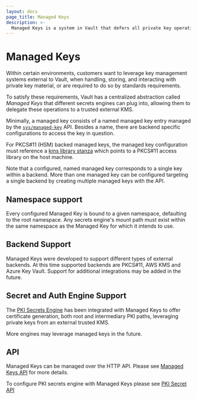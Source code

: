 ```yaml
---
layout: docs
page_title: Managed Keys
description: >-
  Managed Keys is a system in Vault that defers all private key operations to a third party system.
---
```


# Managed Keys


Within certain environments, customers want to leverage key management systems
external to Vault, when handling, storing, and interacting with
private key material, or are required to do so by standards requirements.

To satisfy these requirements, Vault has a centralized abstraction called
*Managed Keys* that different secrets engines can plug into, allowing them to 
delegate these operations to a trusted external KMS.

Minimally, a managed key consists of a named managed key entry managed by the
[`sys/managed-key`](../../api-docs/system/managed-keys) API.  Besides a name,
there are backend specific configurations to access the key in question.

For PKCS#11 (HSM) backed managed keys, the managed key configuration must
reference a [kms library stanza](../configuration/kms-library) which points
to a PKCS#11 access library on the host machine.

Note that a configured, named managed key corresponds to a single key within
a backend.  More than one managed key can be configured targeting a single
backend by creating multiple managed keys with the API.

## Namespace support

Every configured Managed Key is bound to a given namespace, defaulting to the
root namespace. Any secrets engine's mount path must exist within the same namespace
as the Managed Key for which it intends to use.

## Backend Support

Managed Keys were developed to support different types of external backends. At
this time supported backends are PKCS#11, AWS KMS and Azure Key Vault.
Support for additional integrations may be added in the future.

## Secret and Auth Engine Support

The [PKI Secrets Engine](/vault/api-docs/secret/pki#managed-keys) has been integrated
with Managed Keys to offer certificate generation, both root and intermediary
PKI paths, leveraging private keys from an external trusted KMS.

More engines may leverage managed keys in the future.

## API

Managed Keys can be managed over the HTTP API. Please see
[Managed Keys API](/vault/api-docs/system/managed-keys) for more details.

To configure PKI secrets engine with Managed Keys please see
[PKI Secret API](/vault/api-docs/secret/pki#managed-keys)
